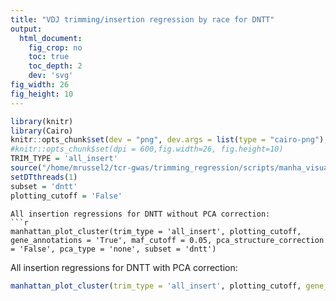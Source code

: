 ```yaml
---
title: "VDJ trimming/insertion regression by race for DNTT"
output:
  html_document:
    fig_crop: no
    toc: true
    toc_depth: 2
    dev: 'svg'
fig_width: 26
fig_height: 10 
---
```


```r
library(knitr)
library(Cairo)
knitr::opts_chunk$set(dev = "png", dev.args = list(type = "cairo-png"), fig.path = "/home/mrussel2/tcr-gwas/trimming_regression/scripts_by_race/figures", dpi = 600,fig.width=20, fig.height=10) 
#knitr::opts_chunk$set(dpi = 600,fig.width=26, fig.height=10) 
TRIM_TYPE = 'all_insert'
source("/home/mrussel2/tcr-gwas/trimming_regression/scripts/manha_visualization.R")
setDTthreads(1)
subset = 'dntt'
plotting_cutoff = 'False'

```

```
All insertion regressions for DNTT without PCA correction:
```r
manhattan_plot_cluster(trim_type = 'all_insert', plotting_cutoff, gene_annotations = 'True', maf_cutoff = 0.05, pca_structure_correction = 'False', pca_type = 'none', subset = 'dntt')
```

All insertion regressions for DNTT with PCA correction:
```r
manhattan_plot_cluster(trim_type = 'all_insert', plotting_cutoff, gene_annotations = 'True', maf_cutoff = 0.05, pca_structure_correction = 'True', pca_type = '8_pc_air', subset = 'dntt')
```

